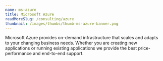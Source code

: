 ```yaml
---
name: ms-azure
title: Microsoft Azure
readMoreSlug: /consulting/azure
thumbnail: /images/thumbs/thumb-ms-azure-banner.png
---
```


Microsoft Azure provides on-demand infrastructure that scales and adapts to your changing business needs. Whether you are creating new applications or running existing applications we provide the best price-performance and end-to-end support.
